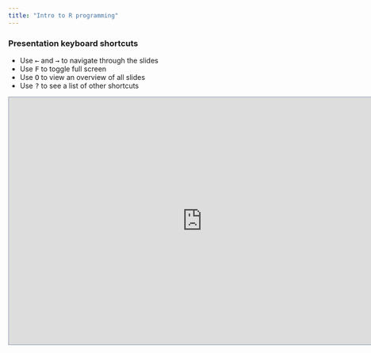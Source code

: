 ---
title: "Intro to R programming"
---

### **Presentation keyboard shortcuts**
          
::: {.text-line-space}
<ul>
  <li>Use <kbd>←</kbd> and <kbd>→</kbd> to navigate through the slides</li>
  
  <li>Use <kbd>F</kbd> to toggle full screen</li>
  
  <li>Use <kbd>O</kbd> to view an overview of all slides</li>
  
  <li>Use <kbd>?</kbd> to see a list of other shortcuts</li>
  
</ul>
:::

```{=html}
<iframe class=box width="780" height="500" src="https://chris-allones.github.io/sem-2023-materials/sem_presentations/01-intro-to-r/intro-to-r.html" style="border:1px solid #8e9aaf";></iframe>
```